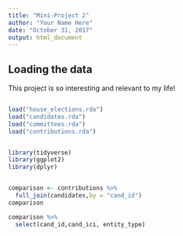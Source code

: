 ```yaml
---
title: "Mini-Project 2"
author: "Your Name Here"
date: "October 31, 2017"
output: html_document
---
```



## Loading the data

This project is so interesting and relevant to my life!

```r

```

```r
load("house_elections.rda")
load("candidates.rda")
load("committees.rda")
load("contributions.rda")


library(tidyverse)
library(ggplot2)
library(dplyr)


comparison <- contributions %>%
  full_join(candidates,by = "cand_id")
comparison

comparison %>% 
  select(cand_id,cand_ici, entity_type)



```
